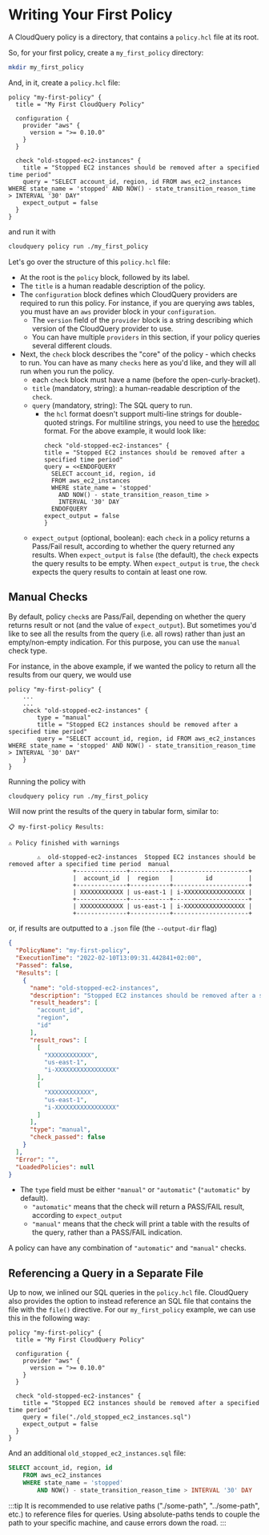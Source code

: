 # Writing Your First Policy

A CloudQuery policy is a directory, that contains a `policy.hcl` file at its root.

So, for your first policy, create a `my_first_policy` directory:

```bash
mkdir my_first_policy
```

And, in it, create a `policy.hcl` file:

```hcl title='my_first_policy/policy.hcl'
policy "my-first-policy" {
  title = "My First CloudQuery Policy"

  configuration {
    provider "aws" {
      version = ">= 0.10.0"
    }
  }

  check "old-stopped-ec2-instances" {
    title = "Stopped EC2 instances should be removed after a specified time period"
    query = "SELECT account_id, region, id FROM aws_ec2_instances WHERE state_name = 'stopped' AND NOW() - state_transition_reason_time > INTERVAL '30' DAY"
    expect_output = false
  }
}
```

and run it with
```bash
cloudquery policy run ./my_first_policy
```

Let's go over the structure of this `policy.hcl` file:
- At the root is the `policy` block, followed by its label.
- The `title` is a human readable description of the policy.
- The `configuration` block defines which CloudQuery providers are required to run this policy.
  For instance, if you are querying aws tables, you must have an `aws` provider block in your `configuration`.
  - The `version` field of the `provider` block is a string describing which version of the CloudQuery provider to use.
  - You can have multiple `providers` in this section, if your policy queries several different clouds.
- Next, the `check` block describes the "core" of the policy - which checks to run. 
  You can have as many `checks` here as you'd like, and they will all run when you run the policy.
  - each `check` block must have a name (before the open-curly-bracket).
  - `title` (mandatory, string): a human-readable description of the `check`.
  - `query` (mandatory, string): The SQL query to run.
     -  the `hcl` format doesn't support multi-line strings for double-quoted strings. For multiline strings, you 
        need to use the [heredoc](https://www.terraform.io/language/expressions/strings#heredoc-strings) format. 
        For the above example, it would look like:
        ```hcl
        check "old-stopped-ec2-instances" {
        title = "Stopped EC2 instances should be removed after a specified time period"
        query = <<ENDOFQUERY
          SELECT account_id, region, id
          FROM aws_ec2_instances
          WHERE state_name = 'stopped'
            AND NOW() - state_transition_reason_time >
            INTERVAL '30' DAY
          ENDOFQUERY
        expect_output = false
        }
        ```
  - `expect_output` (optional, boolean): each `check` in a policy returns a Pass/Fail result, according to whether the query
    returned any results. When `expect_output` is `false` (the default), the `check` expects the query results to be empty.
    When `expect_output` is `true`, the `check` expects the query results to contain at least one row.

## Manual Checks

By default, policy `check`s are Pass/Fail, depending on whether the query returns result or not
(and the value of `expect_output`). But sometimes you'd like to see all the results from the query (i.e. all rows)
rather than just an empty/non-empty indication. For this purpose, you can use the `manual` check type.

For instance, in the above example, if we wanted the policy to return all the results from our query, we would use

```hcl title="policy.hcl"
policy "my-first-policy" {
    ...
    ...
    check "old-stopped-ec2-instances" {
        type = "manual"
        title = "Stopped EC2 instances should be removed after a specified time period"
        query = "SELECT account_id, region, id FROM aws_ec2_instances WHERE state_name = 'stopped' AND NOW() - state_transition_reason_time > INTERVAL '30' DAY"
    }
}
```

Running the policy with 

```bash
cloudquery policy run ./my_first_policy
```

Will now print the results of the query in tabular form, similar to:

```
📋 my-first-policy Results:

⚠️ Policy finished with warnings

        ⚠️  old-stopped-ec2-instances  Stopped EC2 instances should be removed after a specified time period  manual
                  +--------------+-----------+---------------------+
                  |  account_id  |  region   |         id          |
                  +--------------+-----------+---------------------+
                  | XXXXXXXXXXXX | us-east-1 | i-XXXXXXXXXXXXXXXXX |
                  +--------------+-----------+---------------------+
                  | XXXXXXXXXXXX | us-east-1 | i-XXXXXXXXXXXXXXXXX |
                  +--------------+-----------+---------------------+
```

or, if results are outputted to a `.json` file (the `--output-dir` flag)

```json
{
  "PolicyName": "my-first-policy",
  "ExecutionTime": "2022-02-10T13:09:31.442841+02:00",
  "Passed": false,
  "Results": [
    {
      "name": "old-stopped-ec2-instances",
      "description": "Stopped EC2 instances should be removed after a specified time period",
      "result_headers": [
        "account_id",
        "region",
        "id"
      ],
      "result_rows": [
        [
          "XXXXXXXXXXXX",
          "us-east-1",
          "i-XXXXXXXXXXXXXXXXX"
        ],
        [
          "XXXXXXXXXXXX",
          "us-east-1",
          "i-XXXXXXXXXXXXXXXXX"
        ]
      ],
      "type": "manual",
      "check_passed": false
    }
  ],
  "Error": "",
  "LoadedPolicies": null
}
```

- The `type` field must be either `"manual"` or `"automatic"` (`"automatic"` by default).
  - `"automatic"` means that the check will return a PASS/FAIL result, according to `expect_output`
  - `"manual"` means that the check will print a table with the results of the query, rather than a PASS/FAIL indication.

A policy can have any combination of `"automatic"` and `"manual"` checks.

## Referencing a Query in a Separate File

Up to now, we inlined our SQL queries in the `policy.hcl` file. CloudQuery also provides the option to
instead reference an SQL file that contains the file with the `file()` directive. 
For our `my_first_policy` example, we can use this in the following way:

```hcl title="my_first_policy/policy.hcl"
policy "my-first-policy" {
  title = "My First CloudQuery Policy"

  configuration {
    provider "aws" {
      version = ">= 0.10.0"
    }
  }

  check "old-stopped-ec2-instances" {
    title = "Stopped EC2 instances should be removed after a specified time period"
    query = file("./old_stopped_ec2_instances.sql")
    expect_output = false
  }
}
```

And an additional `old_stopped_ec2_instances.sql` file:

```sql title="my_first_policy/old_stopped_ec2_instances.sql"
SELECT account_id, region, id 
    FROM aws_ec2_instances 
    WHERE state_name = 'stopped' 
        AND NOW() - state_transition_reason_time > INTERVAL '30' DAY
```

:::tip
It is recommended to use relative paths ("./some-path", "../some-path", etc.) to reference files for queries.
Using absolute-paths tends to couple the path to your specific machine, and cause errors down the road.
:::